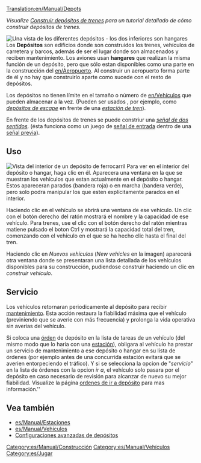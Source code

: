[[Translation:en/Manual/Depots]]
{{es/Pendiente de traducción}}

''Visualize [[es/Manual/Construir depósitos de trenes|Construir depósitos de trenes]] para un tutorial detallado de cómo construir depósitos de trenes.''

[[File:en/Manual/Depots.png|frame|left|Una vista de los diferentes depósitos - los dos inferiores son hangares]]
Los '''Depósitos''' son edificios donde son construidos los trenes, vehículos de carretera y barcos, además de ser el lugar donde son almacenados y reciben mantenimiento. Los aviones usan '''hangares''' que realizan la misma función de un depósito, pero que sólo estan disponibles como una parte en la construcción del [[en/Aeropuerto]]. Al construir un aeropuerto forma parte de él y no hay que construirlo aparte como sucede con el resto de depósitos.

Los depósitos no tienen límite en el tamaño o número de [[en/Vehículos]] que pueden almacenar a la vez. (Pueden ser usados , por ejemplo, como [[es/Manual/Estaciones de tren#con-deposito-de-escape|''depósitos de escape'']] en frente de una [[es/Manual/Estaciones de tren|''estación de tren'']]).

En frente de los depósitos de trenes se puede constriur una [[es/Manual/Señales#two-way|''señal de dos sentidos'']]. (ésta funciona como un juego de [[es/Manual/Señales#senales-de-entrada|señal de entrada]] dentro de una [[es/Manual/Señales#senales-previas|señal previa]]).

==Uso==
[[File:en/Manual/RailwayDepotWindow.png|frame|Vista del interior de un depósito de ferrocarril]]
Para ver en el interior del depósito o hangar, haga clic en él. Aparecera una ventana en la que se muestran los vehículos que estan actualmente en el depósito o hangar. Estos apareceran parados (bandera roja) o en marcha (bandera verde), pero solo podra manipular los que esten explícitamente parados en el interior.

Haciendo clic en el vehículo se abrirá una ventana de ese vehículo. Un clic con el botón derecho del ratón mostrará el nombre y la capacidad de ese vehículo. Para trenes, use el clic con el botón derecho del ratón mientras matiene pulsado el boton Ctrl y mostrará la capacidad total del tren, comenzando con el vehículo en el que se ha hecho clic hasta el final del tren.

Haciendo clic en ''Nuevos vehículos'' (''New vehicles'' en la imagen) aparecerá otra ventana donde se presentaran una lista detallada de los vehículos disponibles para su construcción, pudiendose construir haciendo un clic en ''construir vehículo''.

==Servicio==
Los vehículos retornaran periodicamente al depósito para recibir [[en/Manual/Servicing|mantenimiento]]. Esta acción restaura la fiabilidad máxima que el vehículo (previniendo que se averie con más frecuencia) y prolonga la vida operativa sin averias del vehículo.

Si coloca una [[es/Manual/Órdenes|órden]] de depósito en la lista de tareas de un vehículo (del mismo modo que lo haría con una [[es/Manual/Estaciones|estación]]), obligara al vehículo ha prestar un servicio de mantenimiento a ese depósito o hangar en su lista de órdenes (por ejemplo antes de una concurrida estación evitará que se averien entorpeciendo el tráfico). Y si se selecciona la opcion de "''servicio''" en la lista de órdenes con la opcion ''ir a'', el vehículo solo pasara por el depósito en caso necesario de revisión para alcanzar de nuevo su mejor fiabilidad. Visualize la página [[en/Archive/Manual/Settings/Allow goto depot orders|ordenes de ir a depósito]] para mas información.''

==Vea también==
*[[es/Manual/Estaciones]]
*[[es/Manual/Vehículos]]
*[[es/Manual/Construir depósitos de trenes|Configuraciones avanzadas de depósitos]]

[[Category:es/Manual/Construcción]]
[[Category:es/Manual/Vehículos]]
[[Category:es/Jugar]]